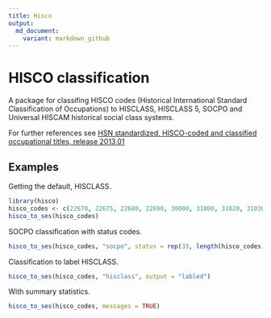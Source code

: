 ```yaml
---
title: Hisco
output:
  md_document: 
    variant: markdown_github
---
```


HISCO classification
==================

A package for classifing HISCO codes (Historical International Standard Classification of Occupations) to HISCLASS, HISCLASS 5, SOCPO and Universal HISCAM historical social class systems.

For further references see [HSN standardized, HISCO-coded and classified occupational titles, release 2013.01](http://www.iisg.nl/hsn/data/occupations.html)

## Examples

Getting the default, HISCLASS.

```r
library(hisco)
hisco_codes <- c(22670, 22675, 22680, 22690, 30000, 31000, 31020, 31030, 31040)
hisco_to_ses(hisco_codes)
```

SOCPO classification with status codes.

```r
hisco_to_ses(hisco_codes, "socpo", status = rep(33, length(hisco_codes)))
```

Classification to label HISCLASS.

```r
hisco_to_ses(hisco_codes, "hisclass", output = "labled")
```

With summary statistics.

```r
hisco_to_ses(hisco_codes, messages = TRUE)
```



